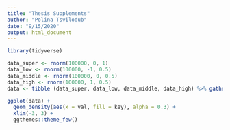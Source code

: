 ```yaml
---
title: "Thesis Supplements"
author: "Polina Tsvilodub"
date: "9/15/2020"
output: html_document
---
```


```r
library(tidyverse)
```

``` r
data_super <- rnorm(100000, 0, 1)
data_low <- rnorm(100000, -1, 0.5)
data_middle <- rnorm(100000, 0, 0.5)
data_high <- rnorm(100000, 1, 0.5)
data <- tibble (data_super, data_low, data_middle, data_high) %>% gather(key, val) %>% mutate(key = as.factor(key))
```

``` r
ggplot(data) +
  geom_density(aes(x = val, fill = key), alpha = 0.3) +
  xlim(-3, 3) +
  ggthemes::theme_few() 
```